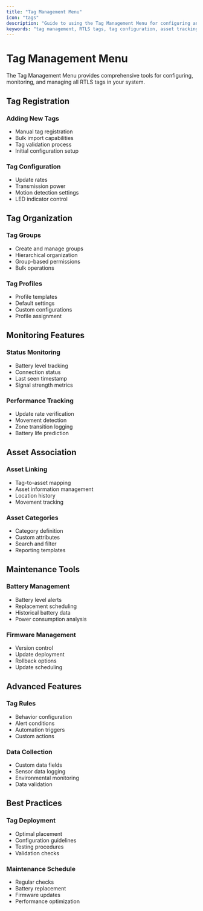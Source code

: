 ```yaml
---
title: "Tag Management Menu"
icon: "tags"
description: "Guide to using the Tag Management Menu for configuring and managing RTLS tags"
keywords: "tag management, RTLS tags, tag configuration, asset tracking, tag groups, tag profiles, battery management"
---
```


# Tag Management Menu

The Tag Management Menu provides comprehensive tools for configuring, monitoring, and managing all RTLS tags in your system.

## Tag Registration

### Adding New Tags

* Manual tag registration
* Bulk import capabilities
* Tag validation process
* Initial configuration setup

### Tag Configuration

* Update rates
* Transmission power
* Motion detection settings
* LED indicator control

## Tag Organization

### Tag Groups

* Create and manage groups
* Hierarchical organization
* Group-based permissions
* Bulk operations

### Tag Profiles

* Profile templates
* Default settings
* Custom configurations
* Profile assignment

## Monitoring Features

### Status Monitoring

* Battery level tracking
* Connection status
* Last seen timestamp
* Signal strength metrics

### Performance Tracking

* Update rate verification
* Movement detection
* Zone transition logging
* Battery life prediction

## Asset Association

### Asset Linking

* Tag-to-asset mapping
* Asset information management
* Location history
* Movement tracking

### Asset Categories

* Category definition
* Custom attributes
* Search and filter
* Reporting templates

## Maintenance Tools

### Battery Management

* Battery level alerts
* Replacement scheduling
* Historical battery data
* Power consumption analysis

### Firmware Management

* Version control
* Update deployment
* Rollback options
* Update scheduling

## Advanced Features

### Tag Rules

* Behavior configuration
* Alert conditions
* Automation triggers
* Custom actions

### Data Collection

* Custom data fields
* Sensor data logging
* Environmental monitoring
* Data validation

## Best Practices

### Tag Deployment

* Optimal placement
* Configuration guidelines
* Testing procedures
* Validation checks

### Maintenance Schedule

* Regular checks
* Battery replacement
* Firmware updates
* Performance optimization
